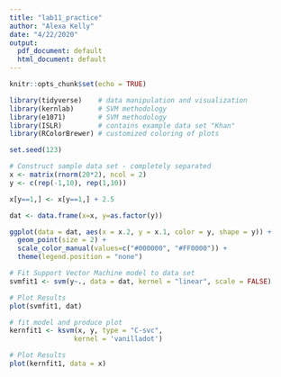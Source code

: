 ```yaml
---
title: "lab11_practice"
author: "Alexa Kelly"
date: "4/22/2020"
output:
  pdf_document: default
  html_document: default
---
```


```r
knitr::opts_chunk$set(echo = TRUE)
```

```r

library(tidyverse)    # data manipulation and visualization
library(kernlab)      # SVM methodology
library(e1071)        # SVM methodology
library(ISLR)         # contains example data set "Khan"
library(RColorBrewer) # customized coloring of plots

```

```r
set.seed(123)

# Construct sample data set - completely separated
x <- matrix(rnorm(20*2), ncol = 2)
y <- c(rep(-1,10), rep(1,10))

x[y==1,] <- x[y==1,] + 2.5

dat <- data.frame(x=x, y=as.factor(y))

```

```r
ggplot(data = dat, aes(x = x.2, y = x.1, color = y, shape = y)) + 
  geom_point(size = 2) +
  scale_color_manual(values=c("#000000", "#FF0000")) +
  theme(legend.position = "none")

```

```r
# Fit Support Vector Machine model to data set
svmfit1 <- svm(y~., data = dat, kernel = "linear", scale = FALSE)

# Plot Results
plot(svmfit1, dat)

```

```r
# fit model and produce plot
kernfit1 <- ksvm(x, y, type = "C-svc", 
                kernel = 'vanilladot')

# Plot Results
plot(kernfit1, data = x)

```

